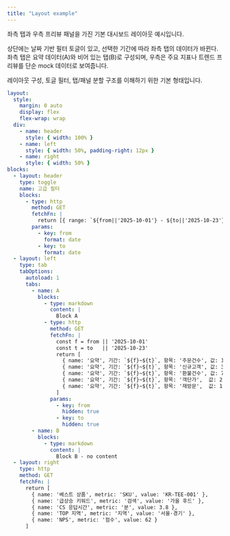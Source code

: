 ```yaml
---
title: "Layout example"
---
```


좌측 탭과 우측 프리뷰 패널을 가진 기본 대시보드 레이아웃 예시입니다.

상단에는 날짜 기반 필터 토글이 있고, 선택한 기간에 따라 좌측 탭의 데이터가 바뀐다. 좌측 탭은 요약 데이터(A)와 비어 있는 탭(B)로 구성되며, 우측은 주요 지표나 트렌드 프리뷰를 단순 mock 데이터로 보여줍니다.

레이아웃 구성, 토글 필터, 탭/패널 분할 구조를 이해하기 위한 기본 형태입니다.

```yaml
layout:
  style:
    margin: 0 auto
    display: flex
    flex-wrap: wrap
  div:
    - name: header
      style: { width: 100% }
    - name: left
      style: { width: 50%, padding-right: 12px }
    - name: right
      style: { width: 50% }
blocks:
  - layout: header
    type: toggle
    name: 고급 필터
    blocks:
      - type: http
        method: GET
        fetchFn: |
          return [{ range: `${from||'2025-10-01'} - ${to||'2025-10-23'}`, k: 'v' }]
        params:
          - key: from
            format: date
          - key: to
            format: date
  - layout: left
    type: tab
    tabOptions:
      autoload: 1
      tabs:
        - name: A
          blocks:
            - type: markdown
              content: |
                Block A
            - type: http
              method: GET
              fetchFn: |
                const f = from || '2025-10-01'
                const t = to   || '2025-10-23'
                return [
                  { name: '요약', 기간: `${f}~${t}`, 항목: '주문건수', 값: 128 },
                  { name: '요약', 기간: `${f}~${t}`, 항목: '신규고객', 값: 34 },
                  { name: '요약', 기간: `${f}~${t}`, 항목: '환불건수', 값: 7 },
                  { name: '요약', 기간: `${f}~${t}`, 항목: '객단가',  값: 27800 },
                  { name: '요약', 기간: `${f}~${t}`, 항목: '재방문',  값: 19 }
                ]
              params:
                - key: from
                  hidden: true
                - key: to
                  hidden: true
        - name: B
          blocks:
            - type: markdown
              content: |
                Block B - no content
  - layout: right
    type: http
    method: GET
    fetchFn: |
      return [
        { name: '베스트 상품', metric: 'SKU', value: 'KR-TEE-001' },
        { name: '급상승 키워드', metric: '검색', value: '가을 후드' },
        { name: 'CS 응답시간', metric: '분', value: 3.8 },
        { name: 'TOP 지역', metric: '지역', value: '서울·경기' },
        { name: 'NPS', metric: '점수', value: 62 }
      ]
```